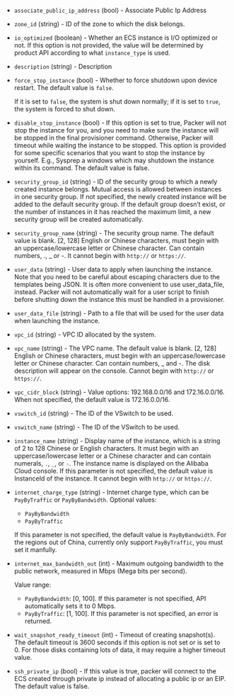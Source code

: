 <!-- Code generated from the comments of the RunConfig struct in builder/alicloud/ecs/run_config.go; DO NOT EDIT MANUALLY -->

-   `associate_public_ip_address` (bool) - Associate Public Ip Address
-   `zone_id` (string) - ID of the zone to which the disk belongs.
    
-   `io_optimized` (boolean) - Whether an ECS instance is I/O optimized or not. If this option is not
    provided, the value will be determined by product API according to what
    `instance_type` is used.
    
-   `description` (string) - Description
-   `force_stop_instance` (bool) - Whether to force shutdown upon device
    restart. The default value is `false`.
    
    If it is set to `false`, the system is shut down normally; if it is set to
    `true`, the system is forced to shut down.
    
-   `disable_stop_instance` (bool) - If this option is set to true, Packer
    will not stop the instance for you, and you need to make sure the instance
    will be stopped in the final provisioner command. Otherwise, Packer will
    timeout while waiting the instance to be stopped. This option is provided
    for some specific scenarios that you want to stop the instance by yourself.
    E.g., Sysprep a windows which may shutdown the instance within its command.
    The default value is false.
    
-   `security_group_id` (string) - ID of the security group to which a newly
    created instance belongs. Mutual access is allowed between instances in one
    security group. If not specified, the newly created instance will be added
    to the default security group. If the default group doesn’t exist, or the
    number of instances in it has reached the maximum limit, a new security
    group will be created automatically.
    
-   `security_group_name` (string) - The security group name. The default value
    is blank. [2, 128] English or Chinese characters, must begin with an
    uppercase/lowercase letter or Chinese character. Can contain numbers, .,
    _ or -. It cannot begin with `http://` or `https://`.
    
-   `user_data` (string) - User data to apply when launching the instance. Note
    that you need to be careful about escaping characters due to the templates
    being JSON. It is often more convenient to use user_data_file, instead.
    Packer will not automatically wait for a user script to finish before
    shutting down the instance this must be handled in a provisioner.
    
-   `user_data_file` (string) - Path to a file that will be used for the user
    data when launching the instance.
    
-   `vpc_id` (string) - VPC ID allocated by the system.
    
-   `vpc_name` (string) - The VPC name. The default value is blank. [2, 128]
    English or Chinese characters, must begin with an uppercase/lowercase
    letter or Chinese character. Can contain numbers, _ and -. The disk
    description will appear on the console. Cannot begin with `http://` or
    `https://`.
    
-   `vpc_cidr_block` (string) - Value options: 192.168.0.0/16 and
    172.16.0.0/16. When not specified, the default value is 172.16.0.0/16.
    
-   `vswitch_id` (string) - The ID of the VSwitch to be used.
    
-   `vswitch_name` (string) - The ID of the VSwitch to be used.
    
-   `instance_name` (string) - Display name of the instance, which is a string of 2 to 128 Chinese or
    English characters. It must begin with an uppercase/lowercase letter or
    a Chinese character and can contain numerals, `.`, `_`, or `-`. The
    instance name is displayed on the Alibaba Cloud console. If this
    parameter is not specified, the default value is InstanceId of the
    instance. It cannot begin with `http://` or `https://`.
    
-   `internet_charge_type` (string) - Internet charge type, which can be
    `PayByTraffic` or `PayByBandwidth`. Optional values:
    -   `PayByBandwidth`
    -   `PayByTraffic`
    
    If this parameter is not specified, the default value is `PayByBandwidth`.
    For the regions out of China, currently only support `PayByTraffic`, you
    must set it manfully.
    
-   `internet_max_bandwidth_out` (int) - Maximum outgoing bandwidth to the
    public network, measured in Mbps (Mega bits per second).
    
    Value range:
    -   `PayByBandwidth`: \[0, 100\]. If this parameter is not specified, API
        automatically sets it to 0 Mbps.
    -   `PayByTraffic`: \[1, 100\]. If this parameter is not specified, an
        error is returned.
    
-   `wait_snapshot_ready_timeout` (int) - Timeout of creating snapshot(s).
    The default timeout is 3600 seconds if this option is not set or is set
    to 0. For those disks containing lots of data, it may require a higher
    timeout value.
    
-   `ssh_private_ip` (bool) - If this value is true, packer will connect to
    the ECS created through private ip instead of allocating a public ip or an
    EIP. The default value is false.
    